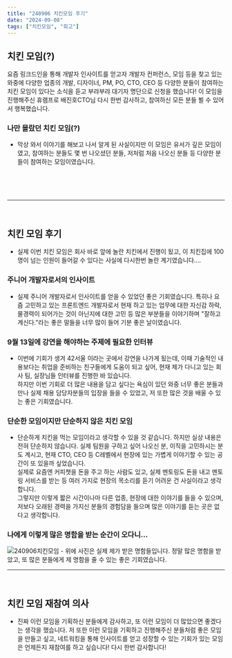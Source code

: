 ```yaml
---
title: "240906 치킨모임 후기"
date: "2024-09-08"
tags: ["치킨모임", "회고"]
---
```


## 치킨 모임(?)

요즘 링크드인을 통해 개발자 인사이트를 얻고자 개발자 컨퍼런스, 모임 등을 찾고 있는 와중에 다양한 업종의 개발, 디자이너, PM, PO, CTO, CEO 등 다양한 분들이 참여하는 치킨 모임이 있다는 소식을 듣고 부랴부랴 대기자 명단으로 신청을 했습니다!
이 모임을 진행해주신 휴램프로 배진호CTO님 다시 한번 감사하고, 참여하신 모든 분들 뵐 수 있어서 행복했습니다.


### 나만 몰랐던 치킨 모임(?) 

- 막상 와서 이야기를 해보고 나서 알게 된 사실이지만 이 모임은 유서가 깊은 모임이였고, 참여하는 분들도 몇 번 나오셨던 분들, 저처럼 처음 나오신 분들 등 다양한 분들이 참여하는 모임이였습니다.

<br />
<br />

<br />
<hr />
<br />

## 치킨 모임 후기

- 실제 이번 치킨 모임은 회사 바로 앞에 놀란 치킨에서 진행이 됬고, 이 치킨집에 100명이 넘는 인원이 들어갈 수 있다는 사실에 다시한번 놀란 계기였습니다....

### 주니어 개발자로서의 인사이트

- 실제 주니어 개발자로서 인사이트를 얻을 수 있었던 좋은 기회였습니다. 특히나 요즘 고민하고 있는 프론트엔드 개발자로서 현재 하고 있는 업무에 대한 자신감 하락, 물경력이 되어가는 것이 아닌지에 대한 고민 등 많은 부분들을 이야기하며 "잘하고 계신다."라는 좋은 말들을 너무 많이 들어 기분 좋은 날이였습니다.

### 9월 13일에 강연을 해야하는 주제에 필요한 인터뷰
- 이번에 기회가 생겨 42서울 이라는 곳에서 강연을 나가게 됬는데, 이때 기술적인 내용보다는 취업을 준비하는 친구들에게 도움이 되고 싶어, 현재 제가 다니고 있는 회사 팀, 실장님들 인터뷰를 진행한 바 있습니다. <br /> 하지만 이번 기회로 더 많은 내용을 담고 싶다는 욕심이 있던 와중 너무 좋은 분들과 만나 실제 채용 담당자분들의 입장을 들을 수 있었고, 저 또한 많은 것을 배울 수 있는 좋은 기회였습니다.

### 단순한 모임이지만 단순하지 않은 치킨 모임
- 단순하게 치킨을 먹는 모임이라고 생각할 수 있을 것 같습니다. 하지만 실상 내용은 전혀 단순하지 않습니다. 실제 팀원을 구하고 싶어 나오신 분, 이직을 고민하시는 분도 계시고, 현재 CTO, CEO 등 C레벨에서 현장에 있는 가볍게 이야기할 수 있는 공간이 또 있을까 싶었습니다. <br /> 실제로 요즘엔 커피챗을 돈을 주고 하는 사람도 있고, 실제 멘토링도 돈을 내고 멘토링 서비스를 받는 등 여러 가지로 현장의 목소리를 듣기 어려운 건 사실이라고 생각합니다.<br /> 그렇지만 이렇게 짧은 시간이나마 다른 업종, 현장에 대한 이야기를 들을 수 있으며, 저보다 오래된 경력을 가지신 분들의 경험담을 들으며 많은 이야기를 듣는 곳은 없다고 생각합니다.


### 나에게 이렇게 많은 명함을 받는 순간이 오다니...

<img src="https://private-user-images.githubusercontent.com/86397600/365437187-133dbb5e-76e1-4c82-9f6e-23a40d07e647.jpeg?jwt=eyJhbGciOiJIUzI1NiIsInR5cCI6IkpXVCJ9.eyJpc3MiOiJnaXRodWIuY29tIiwiYXVkIjoicmF3LmdpdGh1YnVzZXJjb250ZW50LmNvbSIsImtleSI6ImtleTUiLCJleHAiOjE3MjU3OTg0MDAsIm5iZiI6MTcyNTc5ODEwMCwicGF0aCI6Ii84NjM5NzYwMC8zNjU0MzcxODctMTMzZGJiNWUtNzZlMS00YzgyLTlmNmUtMjNhNDBkMDdlNjQ3LmpwZWc_WC1BbXotQWxnb3JpdGhtPUFXUzQtSE1BQy1TSEEyNTYmWC1BbXotQ3JlZGVudGlhbD1BS0lBVkNPRFlMU0E1M1BRSzRaQSUyRjIwMjQwOTA4JTJGdXMtZWFzdC0xJTJGczMlMkZhd3M0X3JlcXVlc3QmWC1BbXotRGF0ZT0yMDI0MDkwOFQxMjIxNDBaJlgtQW16LUV4cGlyZXM9MzAwJlgtQW16LVNpZ25hdHVyZT0zN2FlZmMxMzUzNDFmMTE1MGJlYmEyNTY3MzE0YmU0OTVkZDkxZTQzZTQxNjBmM2JjMjFkODg3YmI5MDk0MWM4JlgtQW16LVNpZ25lZEhlYWRlcnM9aG9zdCZhY3Rvcl9pZD0wJmtleV9pZD0wJnJlcG9faWQ9MCJ9.Dpj6tX8_xHs6q5mutHc6lmPZlFKsNQPCz_7rrlVDRQ4" alt="240906치킨모임" />
- 위에 사진은 실제 제가 받은 명함들입니다. 정말 많은 명함을 받았고, 또 많은 분들에게 제 명함을 줄 수 있는 좋은 기회였습니다.


<br />
<hr />
<br />

## 치킨 모임 재참여 의사

- 진짜 이런 모임을 기획하신 분들에게 감사하고, 또 이런 모임이 더 많았으면 좋겠다는 생각을 했습니다. 저 또한 이런 모임을 기획하고 진행해주신 분들처럼 좋은 모임을 만들고 싶고, 네트워킹을 통해 인사이트를 얻고 성장할 수 있는 기회가 있는 모임은 언제든지 재참여를 하고 싶습니다! 다시 한번 감사합니다!